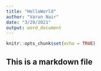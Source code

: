 ```yaml
---
title: "HelloWorld"
author: "Varun Nair"
date: "3/29/2021"
output: word_document
---
```


```r
knitr::opts_chunk$set(echo = TRUE)
```

## This is a markdown file

```r

```




```r

```


